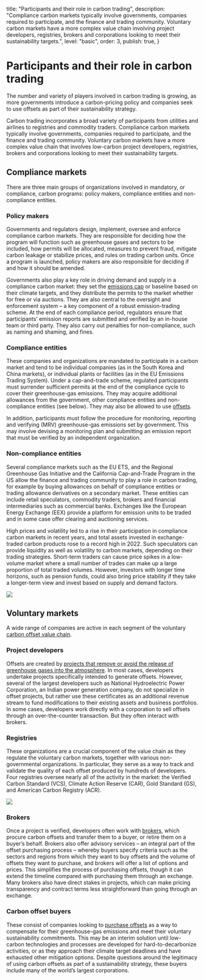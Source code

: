   title: "Participants and their role in carbon trading",
  description: "Compliance carbon markets typically involve governments, companies required to participate, and the finance and trading community. Voluntary carbon markets have a more complex value chain involving project developers, registries, brokers and corporations looking to meet their sustainability targets.",
  level: "basic",
  order: 3,
  publish: true,
}

# Participants and their role in carbon trading

The number and variety of players involved in carbon trading is growing, as more governments introduce a carbon-pricing policy and companies seek to use offsets as part of their sustainability strategy.

<KeyMessage>
Carbon trading incorporates a broad variety of participants from utilities and airlines to registries and commodity traders. Compliance carbon markets typically involve governments, companies required to participate, and the finance and trading community. Voluntary carbon markets have a more complex value chain that involves low-carbon project developers, registries, brokers and corporations looking to meet their sustainability targets.
</KeyMessage>

## Compliance markets 
There are three main groups of organizations involved in mandatory, or compliance, carbon programs: policy makers, compliance entities and non-compliance entities.

### Policy makers
Governments and regulators design, implement, oversee and enforce compliance carbon markets. They are responsible for deciding how the program will function such as greenhouse gases and sectors to be included, how permits will be allocated, measures to prevent fraud, mitigate carbon leakage or stabilize prices, and rules on trading carbon units. Once a program is launched, policy makers are also responsible for deciding if and how it should be amended. 

Governments also play a key role in driving demand and supply in a compliance carbon market: they set the [emissions cap](/factsheets/caps-and-allocation) or baseline based on their climate targets, and they distribute the permits to the market whether for free or via auctions. They are also central to the oversight and enforcement system – a key component of a robust emission-trading scheme. At the end of each compliance period, regulators ensure that participants’ emission reports are submitted and verified by an in-house team or third party. They also carry out penalties for non-compliance, such as naming and shaming, and fines. 

### Compliance entities
These companies and organizations are mandated to participate in a carbon market and tend to be individual companies (as in the South Korea and China markets), or individual plants or facilities (as in the EU Emissions Trading System). Under a cap-and-trade scheme, regulated participants must surrender sufficient permits at the end of the compliance cycle to cover their greenhouse-gas emissions. They may acquire additional allowances from the government, other compliance entities and non-compliance entities (see below). They may also be allowed to use [offsets](/factsheets/offsets-in-compliance-programs).

In addition, participants must follow the procedure for monitoring, reporting and verifying (MRV) greenhouse-gas emissions set by government. This may involve devising a monitoring plan and submitting an emission report that must be verified by an independent organization. 

### Non-compliance entities
Several compliance markets such as the EU ETS, and the Regional Greenhouse Gas Initiative and the California Cap-and-Trade Program in the US allow the finance and trading community to play a role in carbon trading, for example by buying allowances on behalf of compliance entities or trading allowance derivatives on a secondary market. These entities can include retail speculators, commodity traders, brokers and financial intermediaries such as commercial banks. Exchanges like the European Energy Exchange (EEX) provide a platform for emission units to be traded and in some case offer clearing and auctioning services. 

High prices and volatility led to a rise in their participation in compliance carbon markets in recent years, and total assets invested in exchange-traded carbon products rose to a record high in 2022. Such speculators can provide liquidity as well as volatility to carbon markets, depending on their trading strategies. Short-term traders can cause price spikes in a low-volume market where a small number of trades can make up a large proportion of total traded volumes. However, investors with longer time horizons, such as pension funds, could also bring price stability if they take a longer-term view and invest based on supply and demand factors.

<Image src="participants-1.png" ratio={0} />

## Voluntary markets
A wide range of companies are active in each segment of the voluntary [carbon offset value chain](/factsheets/offset-lifecycle/). 

### Project developers
Offsets are created by [projects that remove or avoid the release of greenhouse gases into the atmosphere](/factsheets/voluntary-offset-supply). In most cases, developers undertake projects specifically intended to generate offsets. However, several of the largest developers such as National Hydroelectric Power Corporation, an Indian power generation company, do not specialize in offset projects, but rather use these certificates as an additional revenue stream to fund modifications to their existing assets and business portfolios. In some cases, developers work directly with a corporation to sell offsets through an over-the-counter transaction. But they often interact with brokers.

### Registries
These organizations are a crucial component of the value chain as they regulate the voluntary carbon markets, together with various non-governmental organizations. In particular, they serve as a way to track and validate the quality of each offset produced by hundreds of developers. Four registries oversee nearly all of the activity in the market: the Verified Carbon Standard (VCS), Climate Action Reserve (CAR), Gold Standard (GS), and American Carbon Registry (ACR).

<Image src="participants-2.png" ratio={0} />

### Brokers
Once a project is verified, developers often work with [brokers](/factsheets/offset-contracting-options), which procure carbon offsets and transfer them to a buyer, or retire them on a buyer’s behalf. Brokers also offer advisory services – an integral part of the offset purchasing process – whereby buyers specify criteria such as the sectors and regions from which they want to buy offsets and the volume of offsets they want to purchase, and brokers will offer a list of options and prices. This simplifies the process of purchasing offsets, though it can extend the timeline compared with purchasing them through an exchange. Many brokers also have direct stakes in projects, which can make pricing transparency and contract terms less straightforward than going through an exchange. 

### Carbon offset buyers
These consist of companies looking to [purchase offsets](/factsheets/voluntary-offset-demand) as a way to compensate for their greenhouse-gas emissions and meet their voluntary sustainability commitments. This may be an interim solution until low-carbon technologies and processes are developed for hard-to-decarbonize activities, or as they approach their climate target deadlines and have exhausted other mitigation options. Despite questions around the legitimacy of using carbon offsets as part of a sustainability strategy, these buyers include many of the world’s largest corporations.
